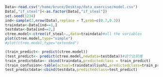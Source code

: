 ```r
Data<-read.csv("/home/bruce/Desktop/data_exercise/model.csv")
Data[,"if_steal"]<-as.factor(Data[,"if_steal"])
set.seed(1234)
ind<-sample(2,nrow(Data),replace = T,prob=c(0.7,0.3))
traindata<-Data[ind==1,]
testdata<-Data[ind==2,]
ctree.model<-ctree(if_steal~.,data=traindata)#all the variables
plot(ctree.model,type="simple")
#plot(ctree.model,type="extended")
```
```r
(train_predict<- predict(ctree.model))
(test_predict<- predict(ctree.model,newdata=testdata))#这个比较难
train_predictdata<- cbind(traindata,predictedclass = train_predict)
(train_confusion<-table(actual=traindata$liushi,predictedclass=train_predict))#confusion matrix
test_predictdata<-cbind(testdata,predictedclass=test_predict)
```

